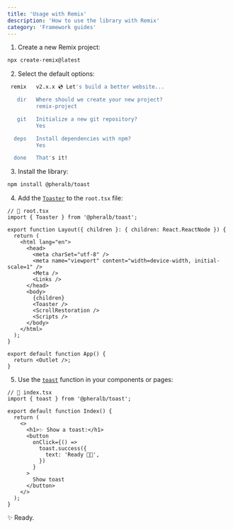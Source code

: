 ```yaml
---
title: 'Usage with Remix'
description: 'How to use the library with Remix'
category: 'Framework guides'
---
```


1. Create a new Remix project:

```bash
npx create-remix@latest
```

2. Select the default options:

```bash
 remix   v2.x.x 💿 Let's build a better website...

   dir   Where should we create your new project?
         remix-project

   git   Initialize a new git repository?
         Yes

  deps   Install dependencies with npm?
         Yes

  done   That's it!
```

3. Install the library:

```bash
npm install @pheralb/toast
```

4. Add the [`Toaster`](/toaster) to the `root.tsx` file:

```tsx
// 📃 root.tsx
import { Toaster } from '@pheralb/toast';

export function Layout({ children }: { children: React.ReactNode }) {
  return (
    <html lang="en">
      <head>
        <meta charSet="utf-8" />
        <meta name="viewport" content="width=device-width, initial-scale=1" />
        <Meta />
        <Links />
      </head>
      <body>
        {children}
        <Toaster />
        <ScrollRestoration />
        <Scripts />
      </body>
    </html>
  );
}

export default function App() {
  return <Outlet />;
}
```

5. Use the [`toast`](/toast) function in your components or pages:

```tsx
// 📃 index.tsx
import { toast } from '@pheralb/toast';

export default function Index() {
  return (
    <>
      <h1>✨ Show a toast:</h1>
      <button
        onClick={() =>
          toast.success({
            text: 'Ready 🚀✨',
          })
        }
      >
        Show toast
      </button>
    </>
  );
}
```

✨ Ready.
